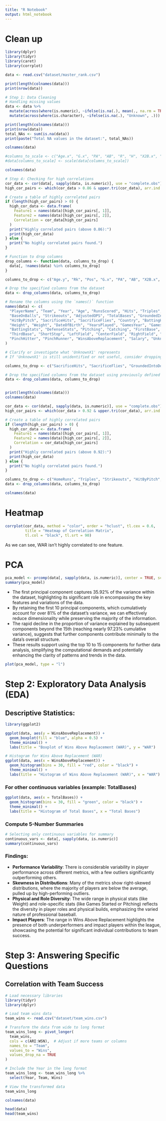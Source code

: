 ```yaml
---
title: "R Notebook"
output: html_notebook
---
```



# Clean up


```r
library(dplyr)
library(tidyr)
library(caret)
library(corrplot)

data <- read.csv("dataset/master_rank.csv")
```

```r
print(length(colnames(data)))
print(nrow(data))
```

```r
# Step 1: Data Cleaning
# Handling missing values
data <- data %>%
  mutate(across(where(is.numeric), ~ifelse(is.na(.), mean(., na.rm = TRUE), .))) %>%
  mutate(across(where(is.character), ~ifelse(is.na(.), "Unknown", .)))
```



```r
print(length(colnames(data)))
print(nrow(data))
total_NAs <- sum(is.na(data))
print(paste("Total NA values in the dataset:", total_NAs))
```

```r
colnames(data)
```

```r
#columns_to_scale <- c("Age.x", "G.x", "PA", "AB", "R", "H", "X2B.x", "X3B.x", "HR", "RBI", "SB", "CS", "BB", "SO", "BA", "OBP", "SLG", "OPS", "OPS.", "TB", "GDP", "HBP", "SF", "IBB", "Wt")
#data[columns_to_scale] <- scale(data[columns_to_scale])
```


```r
colnames(data)
```


```r
# Step 4: Checking for high correlations
cor_data <- cor(data[, sapply(data, is.numeric)], use = "complete.obs")
high_cor_pairs <- which(cor_data > 0.86 & upper.tri(cor_data), arr.ind = TRUE)

# Create a table of highly correlated pairs
if (length(high_cor_pairs) > 0) {
  high_cor_data <- data.frame(
    Feature1 = names(data)[high_cor_pairs[, 1]],
    Feature2 = names(data)[high_cor_pairs[, 2]],
    Correlation = cor_data[high_cor_pairs]
  )
  print("Highly correlated pairs (above 0.86):")
  print(high_cor_data)
} else {
  print("No highly correlated pairs found.")
}
```


```r
# Function to drop columns
drop_columns <- function(data, columns_to_drop) {
  data[, !names(data) %in% columns_to_drop]
}

columns_to_drop <- c("Age.y", "Rk", "Pos", "G.x", "PA", "AB", "X2B.x", "RBI", "SB", "CS", "SLG", "source.x", "source.y", "IBB", "OPS", "BA", "OBP")

# Drop the specified columns from the dataset
data <- drop_columns(data, columns_to_drop)


```


```r
# Rename the columns using the `names()` function
names(data) <- c(
  "PlayerName", "Team", "Year", "Age", "RunsScored", "Hits", "Triples", "HomeRuns",
  "BaseOnBalls", "Strikeouts", "AdjustedOPS", "TotalBases", "GroundedIntoDoublePlays",
  "HitByPitch", "SacrificeHits", "SacrificeFlies", "Country", "BattingHand", "ThrowingHand",
  "Height", "Weight", "DateOfBirth", "YearsPlayed", "GamesYear", "GamesStarted",
  "BattingStats", "DefenseStats", "Pitching", "Catching", "FirstBase", "SecondBase",
  "ThirdBase", "ShortStop", "LeftField", "CenterField", "RightField", "Outfield", "DesignatedHitter",
  "PinchHitter", "PinchRunner", "WinsAboveReplacement", "Salary", "UnknownX1", "Top100Status"
)

# Clarify or investigate what 'UnknownX1' represents
# If 'UnknownX1' is still unidentified or not useful, consider dropping it as well

columns_to_drop <- c("SacrificeHits", "SacrificeFlies", "GroundedIntoDoublePlays", "UnknownX1")  # Update based on new info

# Drop the specified columns from the dataset using previously defined function
data <- drop_columns(data, columns_to_drop)


print(length(colnames(data)))
colnames(data)
```


```r
cor_data <- cor(data[, sapply(data, is.numeric)], use = "complete.obs")
high_cor_pairs <- which(cor_data > 0.92 & upper.tri(cor_data), arr.ind = TRUE)

# Create a table of highly correlated pairs
if (length(high_cor_pairs) > 0) {
  high_cor_data <- data.frame(
    Feature1 = names(data)[high_cor_pairs[, 1]],
    Feature2 = names(data)[high_cor_pairs[, 2]],
    Correlation = cor_data[high_cor_pairs]
  )
  print("Highly correlated pairs (above 0.92):")
  print(high_cor_data)
} else {
  print("No highly correlated pairs found.")
}
```


```r
columns_to_drop <- c("HomeRuns", "Triples", "Strikeouts", "HitByPitch", "Country", "BattingHand", "ThrowingHand", "Age", "Height", "BaseOnBalls")
data <- drop_columns(data, columns_to_drop)
```


```r
colnames(data)
```
# Heatmap

```r
corrplot(cor_data, method = "color", order = "hclust", tl.cex = 0.6,
         title = "Heatmap of Correlation Matrix", 
         tl.col = "black", tl.srt = 90)

```
As we can see, WAR isn't highly correlated to one feature.

# PCA

```r
pca_model <- prcomp(data[, sapply(data, is.numeric)], center = TRUE, scale. = TRUE)
summary(pca_model)
```

 - The first principal component captures 35.92% of the variance within the dataset, highlighting its significant role in encompassing the key features and variations of the data.
 - By retaining the first 10 principal components, which cumulatively account for over 81% of the dataset's variance, we can effectively reduce dimensionality while preserving the majority of the information.
 - The rapid decline in the proportion of variance explained by subsequent components beyond the 15th (reaching nearly 97.23% cumulative variance), suggests that further components contribute minimally to the data's overall structure.
 - These results support using the top 10 to 15 components for further data analysis, simplifying the computational demands and potentially enhancing the clarity of patterns and trends in the data.
 

 
```r
plot(pca_model, type = "l")
```

# Step 2: Exploratory Data Analysis (EDA)

## Descriptive Statistics:


```r
library(ggplot2)

ggplot(data, aes(y = WinsAboveReplacement)) + 
  geom_boxplot(fill = "blue", alpha = 0.5) +
  theme_minimal() +
  labs(title = "Boxplot of Wins Above Replacement (WAR)", y = "WAR")
```




```r
# Histogram for Wins Above Replacement (WAR)
ggplot(data, aes(x = WinsAboveReplacement)) + 
  geom_histogram(bins = 30, fill = "red", color = "black") +
  theme_minimal() +
  labs(title = "Histogram of Wins Above Replacement (WAR)", x = "WAR")

```


### For other continuous variables (example: TotalBases)

```r
ggplot(data, aes(x = TotalBases)) + 
  geom_histogram(bins = 30, fill = "green", color = "black") +
  theme_minimal() +
  labs(title = "Histogram of Total Bases", x = "Total Bases")
```


### Compute 5-Number Summaries

```r
# Selecting only continuous variables for summary
continuous_vars <- data[, sapply(data, is.numeric)]
summary(continuous_vars)

```

### Findings:
- **Performance Variability**: There is considerable variability in player performance across different metrics, with a few outliers significantly outperforming others.
- **Skewness in Distributions**: Many of the metrics show right-skewed distributions, where the majority of players are below the average, pulled up by high-performing outliers.
- **Physical and Role Diversity**: The wide range in physical stats (like Weight) and role-specific stats (like Games Started or Pitching) reflects the diversity in player roles and physical builds, emphasizing the varied nature of professional baseball.
- **Impact Players**: The range in Wins Above Replacement highlights the presence of both underperformers and impact players within the league, showcasing the potential for significant individual contributions to team success.

# Step 3: Answering Specific Questions

## Correlation with Team Success


```r
# Load necessary libraries
library(tidyr)
library(dplyr)

# Load team wins data
team_wins <- read.csv("dataset/team_wins.csv")

# Transform the data from wide to long format
team_wins_long <- pivot_longer(
  team_wins,
  cols = c(ARI:WSN),  # Adjust if more teams or columns
  names_to = "Team",
  values_to = "Wins",
  values_drop_na = TRUE
)

# Include the Year in the long format
team_wins_long <- team_wins_long %>% 
  select(Year, Team, Wins)

# View the transformed data
team_wins_long

```

```r
colnames(data)
```
```r
head(data)
head(team_wins)
```


```r

```



```r

```




```r

```




```r

```




```r

```




```r

```




```r

```




```r

```




```r

```




```r

```




```r

```




```r

```




```r

```




